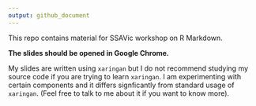 ```yaml
---
output: github_document
---
```


<!-- README.md is generated from README.Rmd. Please edit that file -->


This repo contains material for SSAVic workshop on R Markdown.


**The slides should be opened in Google Chrome.**


My slides are written using `xaringan` but I do not recommend studying my source code if you are trying to learn `xaringan`. I am experimenting with certain components and it differs signficantly from standard usage of `xaringan`. (Feel free to talk to me about it if you want to know more).


